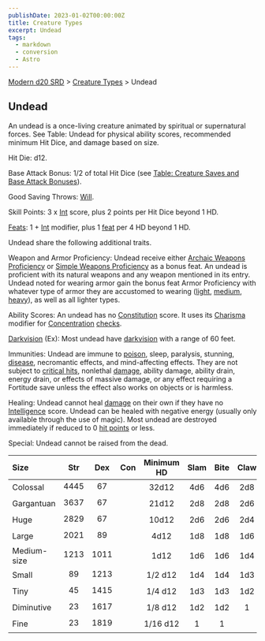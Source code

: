 ```yaml
---
publishDate: 2023-01-02T00:00:00Z
title: Creature Types
excerpt: Undead
tags:
  - markdown
  - conversion
  - Astro
---
```


[Modern d20 SRD](/#modernD20) > [Creature Types](modern-d20-srd-creature-types-index) > Undead

## Undead

An undead is a once-living creature animated by spiritual or supernatural forces. See Table: Undead for physical ability scores, recommended minimum Hit Dice, and damage based on size.

Hit Die: d12.

Base Attack Bonus: 1/2 of total Hit Dice (see [Table: Creature Saves and Base Attack Bonuses](modern-d20-srd-combat-index)).

Good Saving Throws: [Will](modern-d20-srd-basics-saving-throws).

Skill Points: 3 x [Int](modern-d20-srd-basics-ability-scores) score, plus 2 points per Hit Dice beyond 1 HD.

[Feats](modern-d20-srd-feats-index): 1 + [Int](modern-d20-srd-basics-ability-scores) modifier, plus 1 [feat](modern-d20-srd-feats-index) per 4 HD beyond 1 HD.

Undead share the following additional traits.

Weapon and Armor Proficiency: Undead receive either [Archaic Weapons Proficiency](modern-d20-srd-feats-archaic-weapons-proficiency) or [Simple Weapons Proficiency](modern-d20-srd-feats-simple-weapons-proficiency) as a bonus feat. An undead is proficient with its natural weapons and any weapon mentioned in its entry. Undead noted for wearing armor gain the bonus feat Armor Proficiency with whatever type of armor they are accustomed to wearing ([light](modern-d20-srd-feats-armor-proficiency-light), [medium](modern-d20-srd-feats-armor-proficiency-medium), [heavy](modern-d20-srd-feats-armor-proficiency-heavy)), as well as all lighter types.

Ability Scores: An undead has no [Constitution](modern-d20-srd-basics-ability-scores) score. It uses its [Charisma](modern-d20-srd-basics-ability-scores) modifier for [Concentration](modern-d20-srd-skills-concentration) [checks](modern-d20-srd-skills-skill-basics-php#skill-check-index).

[Darkvision](modern-d20-srd-special-abilities-darkvision) (Ex): Most undead have [darkvision](modern-d20-srd-special-abilities-darkvision) with a range of 60 feet.

Immunities: Undead are immune to [poison](modern-d20-srd-environment-hazards-poison), sleep, paralysis, stunning, [disease](modern-d20-srd-environment-hazards-disease), necromantic effects, and mind-affecting effects. They are not subject to [critical hits](modern-d20-srd-combat-critical-hits), nonlethal [damage](modern-d20-srd-combat-damage), ability damage, ability drain, energy drain, or effects of massive damage, or any effect requiring a Fortitude save unless the effect also works on objects or is harmless.

Healing: Undead cannot heal [damage](modern-d20-srd-combat-damage) on their own if they have no [Intelligence](modern-d20-srd-basics-ability-scores) score. Undead can be healed with negative energy (usually only available through the use of magic). Most undead are destroyed immediately if reduced to 0 [hit points](modern-d20-srd-combat-hit-points) or less.

Special: Undead cannot be raised from the dead.

| Size        | Str  | Dex  | Con | Minimum HD | Slam | Bite | Claw | Gore |
| :---------- | :--: | :--: | :-: | :--------: | :--: | :--: | :--: | ---: |
| Colossal    | 4445 |  67  |     |   32d12    | 4d6  | 4d6  | 2d8  |  2d6 |
| Gargantuan  | 3637 |  67  |     |   21d12    | 2d8  | 2d8  | 2d6  |  1d8 |
| Huge        | 2829 |  67  |     |   10d12    | 2d6  | 2d6  | 2d4  |  1d6 |
| Large       | 2021 |  89  |     |    4d12    | 1d8  | 1d8  | 1d6  |  1d4 |
| Medium-size | 1213 | 1011 |     |    1d12    | 1d6  | 1d6  | 1d4  |  1d3 |
| Small       |  89  | 1213 |     |  1/2 d12   | 1d4  | 1d4  | 1d3  |  1d2 |
| Tiny        |  45  | 1415 |     |  1/4 d12   | 1d3  | 1d3  | 1d2  |    1 |
| Diminutive  |  23  | 1617 |     |  1/8 d12   | 1d2  | 1d2  |  1   |      |
| Fine        |  23  | 1819 |     |  1/16 d12  |  1   |  1   |      |      |

